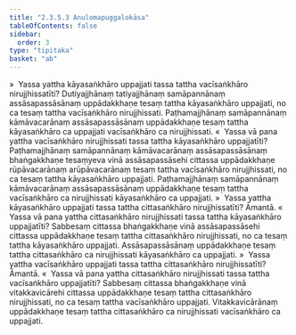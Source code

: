 ```yaml
---
title: "2.3.5.3 Anulomapuggalokāsa"
tableOfContents: false
sidebar:
  order: 3
type: "tipitaka"
basket: "ab"
---
```



<DynamicBreadcrumb />

<Division number="151">

<Paragraph number="644">
»  Yassa yattha kāyasaṅkhāro uppajjati tassa tattha vacīsaṅkhāro nirujjhissatīti?
</Paragraph>

<Paragraph number="645">
Dutiyajjhānaṃ tatiyajjhānaṃ samāpannānaṃ assāsapassāsānaṃ uppādakkhaṇe tesaṃ tattha kāyasaṅkhāro uppajjati, no ca tesaṃ tattha vacīsaṅkhāro nirujjhissati. Paṭhamajjhānaṃ samāpannānaṃ kāmāvacarānaṃ assāsapassāsānaṃ uppādakkhaṇe tesaṃ tattha kāyasaṅkhāro ca uppajjati vacīsaṅkhāro ca nirujjhissati.
</Paragraph>

<Paragraph number="646">
«  Yassa vā pana yattha vacīsaṅkhāro nirujjhissati tassa tattha kāyasaṅkhāro uppajjatīti?
</Paragraph>

<Paragraph number="647">
Paṭhamajjhānaṃ samāpannānaṃ kāmāvacarānaṃ assāsapassāsānaṃ bhaṅgakkhaṇe tesaṃyeva vinā assāsapassāsehi cittassa uppādakkhaṇe rūpāvacarānaṃ arūpāvacarānaṃ tesaṃ tattha vacīsaṅkhāro nirujjhissati, no ca tesaṃ tattha kāyasaṅkhāro uppajjati. Paṭhamajjhānaṃ samāpannānaṃ kāmāvacarānaṃ assāsapassāsānaṃ uppādakkhaṇe tesaṃ tattha vacīsaṅkhāro ca nirujjhissati kāyasaṅkhāro ca uppajjati.
</Paragraph>

<Paragraph number="648">
»  Yassa yattha kāyasaṅkhāro uppajjati tassa tattha cittasaṅkhāro nirujjhissatīti? Āmantā.
</Paragraph>

<Paragraph number="649">
«  Yassa vā pana yattha cittasaṅkhāro nirujjhissati tassa tattha kāyasaṅkhāro uppajjatīti?
</Paragraph>

<Paragraph number="650">
Sabbesaṃ cittassa bhaṅgakkhaṇe vinā assāsapassāsehi cittassa uppādakkhaṇe tesaṃ tattha cittasaṅkhāro nirujjhissati, no ca tesaṃ tattha kāyasaṅkhāro uppajjati. Assāsapassāsānaṃ uppādakkhaṇe tesaṃ tattha cittasaṅkhāro ca nirujjhissati kāyasaṅkhāro ca uppajjati.
</Paragraph>

</Division>
<Division number="152">

<Paragraph number="651">
»  Yassa yattha vacīsaṅkhāro uppajjati tassa tattha cittasaṅkhāro nirujjhissatīti? Āmantā.
</Paragraph>

<Paragraph number="652">
«  Yassa vā pana yattha cittasaṅkhāro nirujjhissati tassa tattha vacīsaṅkhāro uppajjatīti?
</Paragraph>

<Paragraph number="653">
Sabbesaṃ cittassa bhaṅgakkhaṇe vinā vitakkavicārehi cittassa uppādakkhaṇe tesaṃ tattha cittasaṅkhāro nirujjhissati, no ca tesaṃ tattha vacīsaṅkhāro uppajjati. Vitakkavicārānaṃ uppādakkhaṇe tesaṃ tattha cittasaṅkhāro ca nirujjhissati vacīsaṅkhāro ca uppajjati.
</Paragraph>
</Division>